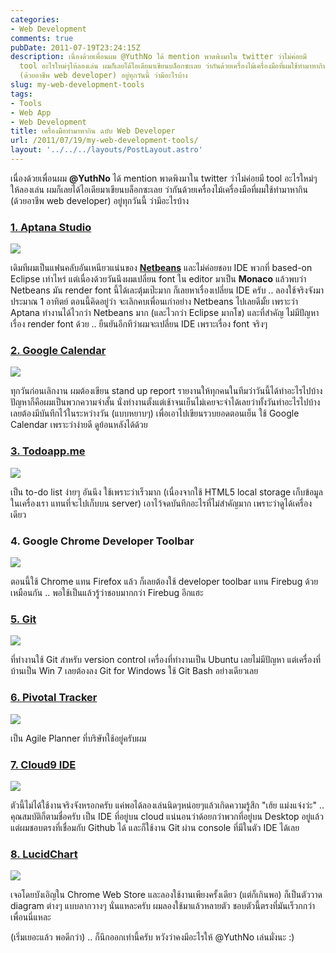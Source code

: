 ```yaml
---
categories:
- Web Development
comments: true
pubDate: 2011-07-19T23:24:15Z
description: เนื่องด้วยเพื่อนผม @YuthNo ได้ mention พาดพิงมาใน twitter ว่าไม่ค่อยมี
  tool อะไรใหม่ๆให้ลองเล่น ผมก็เลยได้ไอเดียมาเขียนบล็อกซะเลย ว่ากันด้วยเครื่องไม้เครื่องมือที่ผมใช้ทำมาหากิน
  (ด้วยอาชีพ web developer) อยู่ทุกวันนี้ ว่ามีอะไรบ้าง
slug: my-web-development-tools
tags:
- Tools
- Web App
- Web Development
title: เครื่องมือทำมาหากิน ฉบับ Web Developer
url: /2011/07/19/my-web-development-tools/
layout: '../../../layouts/PostLayout.astro'
---
```


เนื่องด้วยเพื่อนผม **@YuthNo** ได้ mention พาดพิงมาใน twitter ว่าไม่ค่อยมี tool อะไรใหม่ๆให้ลองเล่น ผมก็เลยได้ไอเดียมาเขียนบล็อกซะเลย ว่ากันด้วยเครื่องไม้เครื่องมือที่ผมใช้ทำมาหากิน (ด้วยอาชีพ web developer) อยู่ทุกวันนี้ ว่ามีอะไรบ้าง


### [1. Aptana Studio](http://www.aptana.com/)


[![](https://files.armno.in.th/uploads/2011/07/aptana.jpg)](https://files.armno.in.th/uploads/2011/07/aptana.jpg)

เดิมทีผมเป็นแฟนคลับอันเหนียวแน่นของ **[Netbeans](https://armno.in.th/2010/07/10/%e0%b9%81%e0%b8%99%e0%b8%b0%e0%b8%99%e0%b8%b3-netbeans-ide-%e0%b8%aa%e0%b8%b3%e0%b8%ab%e0%b8%a3%e0%b8%b1%e0%b8%9a%e0%b9%80%e0%b8%82%e0%b8%b5%e0%b8%a2%e0%b8%99%e0%b9%82%e0%b8%84%e0%b9%89%e0%b8%94-php/)** และไม่ค่อยชอบ IDE พวกที่ based-on Eclipse เท่าไหร่ แต่เนื่องด้วยวันนึงผมเปลี่ยน font ใน editor มาเป็น **Monaco** แล้วพบว่า Netbeans มัน render font นี้ได้เละตุ้มเป๊ะมาก ก็เลยหาเรื่องเปลี่ยน IDE ครับ .. ลองใช้จริงจังมาประมาณ 1 อาทิตย์ ตอนนี้คิดอยู่ว่า จะเลิกคบเพื่อนเก่าอย่าง Netbeans ไปเลยดีมั้ย เพราะว่า Aptana ทำงานได้ไวกว่า Netbeans มาก (และไวกว่า Eclipse มากโข) และที่สำคัญ ไม่มีปัญหาเรื่อง render font ด้วย .. ยืนยันอีกทีว่าผมจะเปลี่ยน IDE เพราะเรื่อง font จริงๆ


### [2. Google Calendar](http://calendar.google.com)


[![](https://files.armno.in.th/uploads/2011/07/gg_calendar.jpg)](https://files.armno.in.th/uploads/2011/07/gg_calendar.jpg)

ทุกวันก่อนเลิกงาน ผมต้องเขียน stand up report รายงานให้ทุกคนในทีมว่าวันนี้ได้ทำอะไรไปบ้าง ปัญหาก็คือผมเป็นพวกความจำสั้น นั่งทำงานตั้งแต่เช้าจนเย็นไม่เคยจะจำได้เลยว่าทั้งวันทำอะไรไปบ้าง เลยต้องมีบันทึกไว้ในระหว่างวัน (แบบหยาบๆ) เพื่อเอาไปเขียนรวบยอดตอนเย็น ใช้ Google Calendar เพราะว่าง่ายดี ดูย้อนหลังได้ด้วย


### [3. Todoapp.me](http://todoapp.me)


[![](https://files.armno.in.th/uploads/2011/07/todoapp.jpg)](https://files.armno.in.th/uploads/2011/07/todoapp.jpg)

เป็น to-do list ง่ายๆ อันนึง ใช้เพราะว่าเร็วมาก (เนื่องจากใช้ HTML5 local storage เก็บข้อมูลในเครื่องเรา แทนที่จะไปเก็บบน server) เอาไว้จดบันทึกอะไรที่ไม่สำคัญมาก เพราะว่าดูได้เครื่องเดียว


### 4. Google Chrome Developer Toolbar


[![](https://files.armno.in.th/uploads/2011/07/webdeveloper.jpg)](https://files.armno.in.th/uploads/2011/07/webdeveloper.jpg)

ตอนนี้ใช้ Chrome แทน Firefox แล้ว ก็เลยต้องใช้ developer toolbar แทน Firebug ด้วยเหมือนกัน .. พอใช้เป็นแล้วรู้ว่าชอบมากกว่า Firebug อีกแฮะ


### [5. Git](http://git-scm.com/)


[![](https://files.armno.in.th/uploads/2011/07/git.jpg)](https://files.armno.in.th/uploads/2011/07/git.jpg)

ที่ทำงานใช้ Git สำหรับ version control เครื่องที่ทำงานเป็น Ubuntu เลยไม่มีปัญหา แต่เครื่องที่บ้านเป็น Win 7 เลยต้องลง Git for Windows ใช้ Git Bash อย่างเดียวเลย


### [6. Pivotal Tracker](http://www.pivotaltracker.com/)


[![](https://files.armno.in.th/uploads/2011/07/pivotal_tracker.jpg)](https://files.armno.in.th/uploads/2011/07/pivotal_tracker.jpg)

เป็น Agile Planner ที่บริษัทใช้อยู่ครับผม


### [7. Cloud9 IDE](http://cloud9ide.com/)


[![](https://files.armno.in.th/uploads/2011/07/cloud9_ide.jpg)](https://files.armno.in.th/uploads/2011/07/cloud9_ide.jpg)

ตัวนี้ไม่ได้ใช้งานจริงจังหรอกครับ แค่พอได้ลองเล่นนิดๆหน่อยๆแล้วเกิดความรู้สึก "เฮ้ย แม่งแจ๋งว่ะ" .. คุณสมบัติก็ตามชื่อครับ เป็น IDE ที่อยู่บน cloud แน่นอนว่าด้อยกว่าพวกที่อยู่บน Desktop อยู่แล้ว แต่ผมชอบตรงที่เชื่อมกับ Github ได้ และก็ใช้งาน Git ผ่าน console ที่มีในตัว IDE ได้เลย


### [8. LucidChart](http://www.lucidchart.com)


[![](https://files.armno.in.th/uploads/2011/07/lucid_chart.jpg)](https://files.armno.in.th/uploads/2011/07/lucid_chart.jpg)

เจอโดยบังเอิญใน Chrome Web Store และลองใช้งานเพียงครั้งเดียว (แต่ก็เกินพอ) ก็เป็นตัววาด diagram ต่างๆ แบบลากวางๆ นั่นแหละครับ ผมลองใช้มาแล้วหลายตัว ชอบตัวนี้ตรงที่มันเร็วกกว่าเพื่อนนี่แหละ

(เริ่มเยอะแล้ว พอดีกว่า) .. ก็นึกออกเท่านี้ครับ หวังว่าคงมีอะไรให้ @YuthNo เล่นมั่งนะ :)
